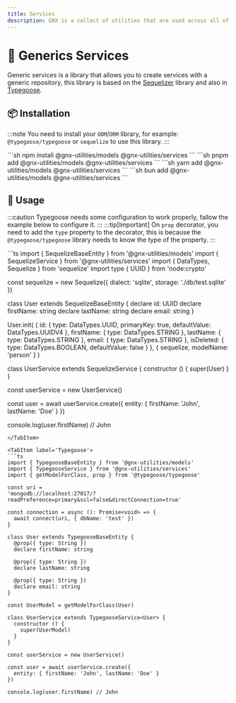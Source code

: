 ```yaml
---
title: Services
description: GNX is a collect of utilities that are used across all of our projects. It is a collection of utilities that we have found useful in our projects and we hope you will find them useful in yours. We have tried to make them as generic as possible so that they can be used in any project.
---
```


# 📝 Generics Services

Generic services is a library that allows you to create services with a generic repository, this library is based on the [Sequelizer](https://sequelize.org/) library and also in [Typegoose](https://typegoose.github.io/typegoose/).

## 📦 Installation

:::note
You need to install your `ODM`/`ORM` library, for example: `@typegoose/typegoose` or `sequelize` to use this library.
:::

<Tabs>
<TabItem label="npm">
```sh
npm install @gnx-utilities/models @gnx-utilities/services
```
</TabItem>

<TabItem label='pnpm'>
  ```sh 
  pnpm add @gnx-utilities/models @gnx-utilities/services
  ```
</TabItem>

<TabItem label='yarn'>
  ```sh 
  yarn add @gnx-utilities/models @gnx-utilities/services 
  ```
</TabItem>

<TabItem label="bun">
```sh
bun add @gnx-utilities/models @gnx-utilities/services
```
</TabItem>
</Tabs>

## 📖 Usage
:::caution
Typegoose needs some configuration to work properly, fallow the example below to configure it.
:::
:::tip[Important]
On `prop` decorator, you need to add the `type` property to the decorator, this is because the `@typegoose/typegoose` library needs to know the type of the property.
:::

<Tabs>
<TabItem label="Sequelize">
```ts
import { SequelizeBaseEntity } from '@gnx-utilities/models'
import { SequelizeService } from '@gnx-utilities/services'
import { DataTypes, Sequelize } from 'sequelize'
import type { UUID } from 'node:crypto'

const sequelize = new Sequelize({
  dialect: 'sqlite',
  storage: './db/test.sqlite'
})

class User extends SequelizeBaseEntity {
  declare id: UUID
  declare firstName: string
  declare lastName: string
  declare email: string
}

User.init(
  {
    id: { type: DataTypes.UUID, primaryKey: true, defaultValue: DataTypes.UUIDV4 },
    firstName: { type: DataTypes.STRING },
    lastName: { type: DataTypes.STRING },
    email: { type: DataTypes.STRING },
    isDeleted: { type: DataTypes.BOOLEAN, defaultValue: false }
  },
  { sequelize, modelName: 'person' }
)

class UserService extends SequelizeService<User> {
  constructor () {
    super(User)
  }
}

const userService = new UserService()

const user = await userService.create({
  entity: { firstName: 'John', lastName: 'Doe' }
})

console.log(user.firstName) // John
```
</TabItem>

<TabItem label='Typegoose'>
```ts
import { TypegooseBaseEntity } from '@gnx-utilities/models'
import { TypegooseService } from '@gnx-utilities/services'
import { getModelForClass, prop } from '@typegoose/typegoose'

const uri = 
'mongodb://localhost:27017/?readPreference=primary&ssl=false&directConnection=true'

const connection = async (): Promise<void> => {
  await connect(uri, { dbName: 'test' })
}

class User extends TypegooseBaseEntity {
  @prop({ type: String })
  declare firstName: string

  @prop({ type: String })
  declare lastName: string

  @prop({ type: String })
  declare email: string
}

const UserModel = getModelForClass(User)

class UserService extends TypegooseService<User> {
  constructor () {
    super(UserModel)
  }
}

const userService = new UserService()

const user = await userService.create({
  entity: { firstName: 'John', lastName: 'Doe' }
})

console.log(user.firstName) // John
```
</TabItem>
</Tabs>
